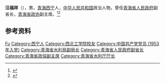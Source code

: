'''汪福祥'''（{{bd|1926年|4月|2010年1月22日}}），男，[[青海|青海]][[西宁|西宁]]人，[[中华人民共和国|中华人民共和国]]政治人物，曾任[[青海省人民政府|青海省人民政府]]副省长，[[青海省政协|青海省政协]]副主席。<ref>{{Cite book|title=中华人民共和国职官志|author=何虎生, 李耀东, 向常福主编|publisher=中国社会出版社|year=2003|isbn=9787800883934|location=北京|pages=}}</ref><ref>{{Cite web|title=原青海省人民政府副省长汪福祥同志逝世|url=http://news.sina.com.cn/o/2010-02-04/094717045772s.shtml|accessdate=2020-09-07|work=青海新闻网}}</ref>

== 参考资料 ==
{{reflist}}

{{中国人物小作品}}

{{Authority control}}
{{DEFAULTSORT:Wang汪}}
[[Category:汪姓|Fu]]
[[Category:西宁人|Category:西宁人]]
[[Category:西北工学院校友|Category:西北工学院校友]]
[[Category:中国共产党党员_(1953年入党)|Category:中国共产党党员 (1953年入党)]]
[[Category:青海省水利局副局长|Category:青海省水利局副局长]]
[[Category:青海省人民政府副省长|Category:青海省人民政府副省长]]
[[Category:青海省政協副主席|Category:青海省政協副主席]]
[[Category:青海省水利厅厅长|Category:青海省水利厅厅长]]